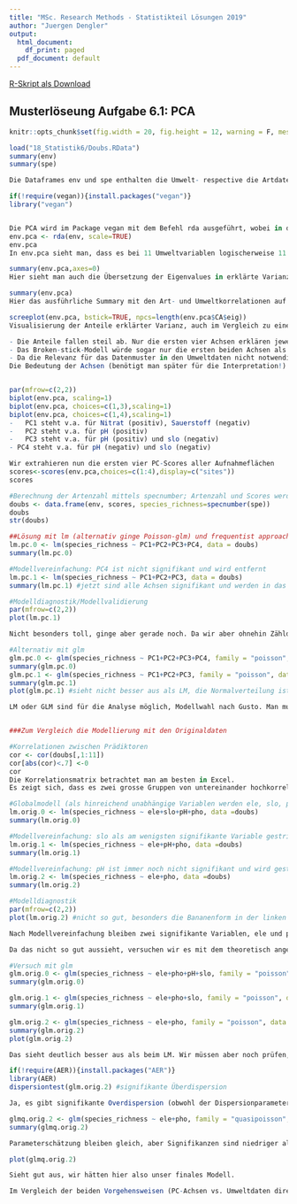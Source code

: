 ```yaml
---
title: "MSc. Research Methods - Statistikteil Lösungen 2019"
author: "Juergen Dengler"
output:
  html_document:
    df_print: paged
  pdf_document: default
---
```


[R-Skript als Download](18_Statistik6/RFiles/Loesung_Uebung_6.1_v.03.R)


## Musterlöseung Aufgabe 6.1: PCA


```r
knitr::opts_chunk$set(fig.width = 20, fig.height = 12, warning = F, message = F, fig.pos = 'H',results = "hide")
```

```r
load("18_Statistik6/Doubs.RData")
summary(env)
summary(spe)

Die Dataframes env und spe enthalten die Umwelt- respective die Artdaten

if(!require(vegan)){install.packages("vegan")}
library("vegan")


Die PCA wird im Package vegan mit dem Befehl rda ausgeführt, wobei in diesem scale = TRUE gesetzt warden muss, da die Umweltdaten mit ganz unterschiedlichen Einheiten und Wertebereichen daherkommen
env.pca <- rda(env, scale=TRUE)
env.pca
In env.pca sieht man, dass es bei 11 Umweltvariablen logischerweise 11 orthogonale Principle Components gibt

summary(env.pca,axes=0)
Hier sieht man auch die Übersetzung der Eigenvalues in erklärte Varianzen der einzelnen Principle Components

summary(env.pca)
Hier das ausführliche Summary mit den Art- und Umweltkorrelationen auf den ersten sechs Achsen

screeplot(env.pca, bstick=TRUE, npcs=length(env.pca$CA$eig))
Visualisierung der Anteile erklärter Varianz, auch im Vergleich zu einem Broken-Stick-Modell

- Die Anteile fallen steil ab. Nur die ersten vier Achsen erklären jeweils mehr als 5 % (und zusammen über 90 %)
- Das Broken-stick-Modell würde sogar nur die ersten beiden Achsen als relevant vorschlagen
- Da die Relevanz für das Datenmuster in den Umweltdaten nicht notwendig die Relevanz für die Erklärung der Artenzahlen ist,    nehmen wir ins globale Modell grosszügig die ersten vier Achsen rein (PC1-PC4)
Die Bedeutung der Achsen (benötigt man später für die Interpretation!) findet man in den “species scores” (da so, wie wir die PCA hier gerechnet haben, die Umweltdaten die Arten sind. Zusätzlich oder alternative kann man sich die ersten vier Achsen auch visualisieren, indem man PC2 vs. PC1 (ohne choices), PC3 vs. PC1 oder PC4 vs. PC1 plottet.


par(mfrow=c(2,2))
biplot(env.pca, scaling=1)
biplot(env.pca, choices=c(1,3),scaling=1)
biplot(env.pca, choices=c(1,4),scaling=1)
-	PC1 steht v.a. für Nitrat (positiv), Sauerstoff (negativ)
-	PC2 steht v.a. für pH (positiv)
-	PC3 steht v.a. für pH (positiv) und slo (negativ)
- PC4 steht v.a. für pH (negativ) und slo (negativ)

Wir extrahieren nun die ersten vier PC-Scores aller Aufnahmeflächen
scores<-scores(env.pca,choices=c(1:4),display=c("sites"))
scores

#Berechnung der Artenzahl mittels specnumber; Artenzahl und Scores werden zum Dataframe für die Regressionsanalyse hinzugefügt
doubs <- data.frame(env, scores, species_richness=specnumber(spe))
doubs
str(doubs)

##Lösung mit lm (alternativ ginge Poisson-glm) und frequentist approach (alternativ ginge Multimodelinference mit AICc)
lm.pc.0 <- lm(species_richness ~ PC1+PC2+PC3+PC4, data = doubs)
summary(lm.pc.0)

#Modellvereinfachung: PC4 ist nicht signifikant und wird entfernt
lm.pc.1 <- lm(species_richness ~ PC1+PC2+PC3, data = doubs)
summary(lm.pc.1) #jetzt sind alle Achsen signifikant und werden in das minimal adäquate Modell aufgenommen

#Modelldiagnostik/Modellvalidierung
par(mfrow=c(2,2))
plot(lm.pc.1) 

Nicht besonders toll, ginge aber gerade noch. Da wir aber ohnehin Zähldaten haben, können wir es mit einem Poisson-GLM versuchen

#Alternativ mit glm
glm.pc.0 <- glm(species_richness ~ PC1+PC2+PC3+PC4, family = "poisson", data = doubs)
summary(glm.pc.0)
glm.pc.1 <- glm(species_richness ~ PC1+PC2+PC3, family = "poisson", data = doubs)
summary(glm.pc.1)
plot(glm.pc.1) #sieht nicht besser aus als LM, die Normalverteilung ist sogar schlechter

LM oder GLM sind für die Analyse möglich, Modellwahl nach Gusto. Man muss jetzt noch die Ergebnisse adäquat aus all den erzielten Outputs zusammenstellen (siehe Ergebnistext). In dieser Aufgabe haben wir ja die PC-Achsen als Alternative zur direkten Modellierung mit den originalen Umweltvariablen ausprobiert. Deshalb (war nicht Teil der Aufgabe), kommt hier noch eine Lösung, wie wir es bisher gemacht hätten.


###Zum Vergleich die Modellierung mit den Originaldaten

#Korrelationen zwischen Prädiktoren
cor <- cor(doubs[,1:11])
cor[abs(cor)<.7] <-0
cor 
Die Korrelationsmatrix betrachtet man am besten in Excel.
Es zeigt sich, dass es zwei grosse Gruppen von untereinander hochkorrelierten Variablen gibt: zum einen dfs-ele-dis-har-nit, zum anderen pho-nit-amm-oxy-bod, während slo und pH mit jeweils keiner anderen Variablen hochkorreliert sind. Insofern behalten wir eine aus der ersten Gruppe (ele), eine aus der zweiten Gruppe (pho) und die beiden «unabhängigen».

#Globalmodell (als hinreichend unabhängige Variablen werden ele, slo, pH und pho aufgenommen)
lm.orig.0 <- lm(species_richness ~ ele+slo+pH+pho, data =doubs)
summary(lm.orig.0)

#Modellvereinfachung: slo als am wenigsten signifikante Variable gestrichen
lm.orig.1 <- lm(species_richness ~ ele+pH+pho, data =doubs)
summary(lm.orig.1)

#Modellvereinfachung: pH ist immer noch nicht signifikant und wird gestrichen
lm.orig.2 <- lm(species_richness ~ ele+pho, data =doubs)
summary(lm.orig.2)

#Modelldiagnostik
par(mfrow=c(2,2))
plot(lm.orig.2) #nicht so gut, besonders die Bananenform in der linken obereren Abbildung

Nach Modellvereinfachung bleiben zwei signifikante Variablen, ele und pho.

Da das nicht so gut aussieht, versuchen wir es mit dem theoretisch angemesseneren Modell, einem Poisson-GLM.

#Versuch mit glm
glm.orig.0 <- glm(species_richness ~ ele+pho+pH+slo, family = "poisson", data =doubs)
summary(glm.orig.0)

glm.orig.1 <- glm(species_richness ~ ele+pho+slo, family = "poisson", data =doubs)
summary(glm.orig.1)

glm.orig.2 <- glm(species_richness ~ ele+pho, family = "poisson", data =doubs)
summary(glm.orig.2)
plot(glm.orig.2)

Das sieht deutlich besser aus als beim LM. Wir müssen aber noch prüfen, ob evtl. Overdispersion vorliegt.

if(!require(AER)){install.packages("AER")}
library(AER)
dispersiontest(glm.orig.2) #signifikante Überdispersion

Ja, es gibt signifikante Overdispersion (obwohl der Dispersionparameter sogar unter 2 ist, also nicht extrem). Wir können nun entweder quasipoisson oder negativebinomial nehmen.

glmq.orig.2 <- glm(species_richness ~ ele+pho, family = "quasipoisson", data =doubs)
summary(glmq.orig.2)

Parameterschätzung bleiben gleich, aber Signifikanzen sind niedriger als beim GLM ohne Overdispersion.

plot(glmq.orig.2)

Sieht gut aus, wir hätten hier also unser finales Modell.

Im Vergleich der beiden Vorgehensweisen (PC-Achsen vs. Umweltdaten direkt) scheint in diesem Fall die direkte Modellierung der Umweltachsen informativer: Man kommt mit zwei Prädiktoren aus, die jeweils direkt für eine der Hauptvariablen stehen – Meereshöhe und Phosphor – zugleich aber jeweils eine grössere Gruppe von Variablen mit hohen Korrelationen inkludieren, im ersten Fall Variablen, die sich im Flusslauf von oben nach unten systematisch ändern, im zweiten Masse der Nährstoffbelastung des Gewässers. Bei der PCA-Lösung kamen drei signifikante Komponenten heraus, die allerdings nicht so leicht zu interpretieren sind. Dies insbesondere, weil in diesem Fall auf der Ebene PC2 vs. PC1 die Mehrzahl der Umweltparameter ungefähr in 45-Grad-Winkeln angeordnet sind. Im allgemeinen Fall kann aber die Nutzung von PC-Achsen durchaus eine gute Lösung sein.
```
